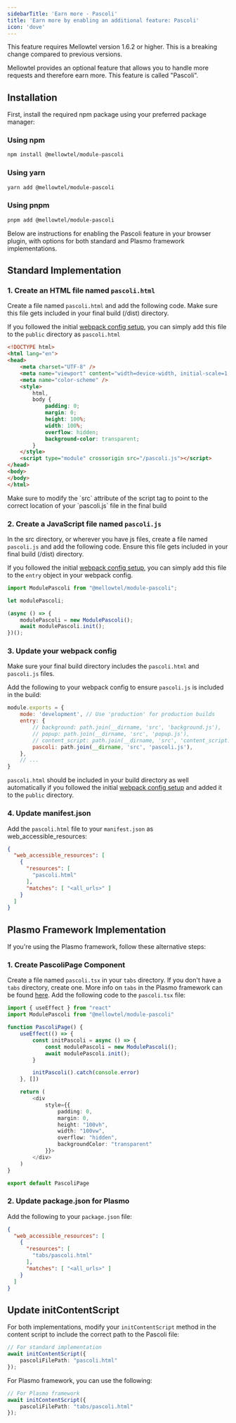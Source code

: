 ```yaml
---
sidebarTitle: 'Earn more - Pascoli'
title: 'Earn more by enabling an additional feature: Pascoli'
icon: 'dove'
---
```


<Warning>
    This feature requires Mellowtel version 1.6.2 or higher. This is a breaking change compared to previous versions.
</Warning>

Mellowtel provides an optional feature that allows you to handle more requests and therefore earn more. This feature is called "Pascoli".

## Installation

First, install the required npm package using your preferred package manager:

### Using npm
```bash
npm install @mellowtel/module-pascoli
```

### Using yarn
```bash
yarn add @mellowtel/module-pascoli
```

### Using pnpm
```bash
pnpm add @mellowtel/module-pascoli
```

Below are instructions for enabling the Pascoli feature in your browser plugin, with options for both standard and Plasmo framework implementations.

## Standard Implementation

### 1. Create an HTML file named `pascoli.html`
Create a file named `pascoli.html` and add the following code. Make sure this file gets included in your final build (/dist) directory. 

If you followed the initial [webpack config setup](/browser-plugins/static-to-webpack), you can simply add this file to the `public` directory as `pascoli.html`

```html
<!DOCTYPE html>
<html lang="en">
<head>
    <meta charset="UTF-8" />
    <meta name="viewport" content="width=device-width, initial-scale=1.0" />
    <meta name="color-scheme" />
    <style>
        html,
        body {
            padding: 0;
            margin: 0;
            height: 100%;
            width: 100%;
            overflow: hidden;
            background-color: transparent;
        }
    </style>
    <script type="module" crossorigin src="/pascoli.js"></script>
</head>
<body>
</body>
</html>
```

<Warning>
    Make sure to modify the `src` attribute of the script tag to point to the correct location of your `pascoli.js` file in the final build
</Warning>

### 2. Create a JavaScript file named `pascoli.js`

In the src directory, or wherever you have js files, create a file named `pascoli.js` and add the following code. Ensure this file gets included in your final build (/dist) directory.

If you followed the initial [webpack config setup](/browser-plugins/static-to-webpack), you can simply add this file to the `entry` object in your webpack config.

```javascript
import ModulePascoli from "@mellowtel/module-pascoli";

let modulePascoli;

(async () => {
    modulePascoli = new ModulePascoli();
    await modulePascoli.init();
})();
```

### 3. Update your webpack config

Make sure your final build directory includes the `pascoli.html` and `pascoli.js` files.

Add the following to your webpack config to ensure `pascoli.js` is included in the build:

```javascript
module.exports = {
    mode: 'development', // Use 'production' for production builds
    entry: {
        // background: path.join(__dirname, 'src', 'background.js'),
        // popup: path.join(__dirname, 'src', 'popup.js'),
        // content_script: path.join(__dirname, 'src', 'content_script.js'), ...
        pascoli: path.join(__dirname, 'src', 'pascoli.js'),
    },
    // ...
}
```

`pascoli.html` should be included in your build directory as well automatically if you followed the initial [webpack config setup](/browser-plugins/static-to-webpack) and added it to the `public` directory.

### 4. Update manifest.json

Add the `pascoli.html` file to your `manifest.json` as web_accessible_resources:

```json
{
  "web_accessible_resources": [
    {
      "resources": [
        "pascoli.html"
      ],
      "matches": [ "<all_urls>" ]
    }
  ]
}
```

## Plasmo Framework Implementation

If you're using the Plasmo framework, follow these alternative steps:

### 1. Create PascoliPage Component

Create a file named `pascoli.tsx` in your `tabs` directory. If you don't have a `tabs` directory, create one. More info on `tabs` in the Plasmo framework can be found [here](https://docs.plasmo.com/framework/tab-pages). Add the following code to the `pascoli.tsx` file:

```typescript
import { useEffect } from "react"
import ModulePascoli from "@mellowtel/module-pascoli"

function PascoliPage() {
    useEffect(() => {
        const initPascoli = async () => {
            const modulePascoli = new ModulePascoli();
            await modulePascoli.init();
        }

        initPascoli().catch(console.error)
    }, [])

    return (
        <div
            style={{
                padding: 0,
                margin: 0,
                height: "100vh",
                width: "100vw",
                overflow: "hidden",
                backgroundColor: "transparent"
            }}>
        </div>
    )
}

export default PascoliPage
```

### 2. Update package.json for Plasmo

Add the following to your `package.json` file:

```json
{
  "web_accessible_resources": [
    {
      "resources": [
        "tabs/pascoli.html"
      ],
      "matches": [ "<all_urls>" ]
    }
  ]
}
```

## Update initContentScript

For both implementations, modify your `initContentScript` method in the content script to include the correct path to the Pascoli file:

```typescript
// For standard implementation
await initContentScript({
    pascoliFilePath: "pascoli.html"
});
```

For Plasmo framework, you can use the following:

```typescript
// For Plasmo framework
await initContentScript({
    pascoliFilePath: "tabs/pascoli.html"
});
```